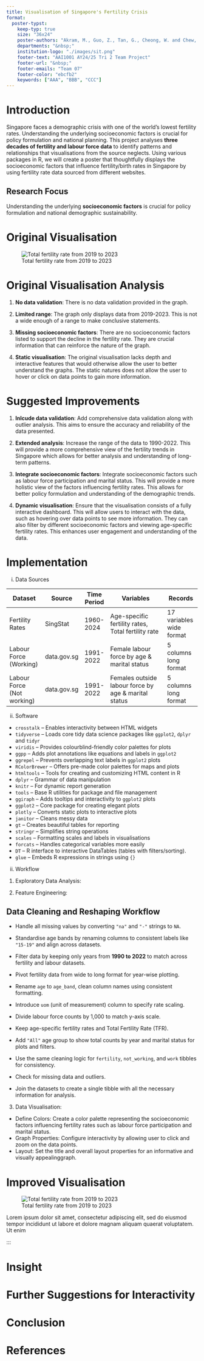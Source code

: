 ```yaml
---
title: Visualisation of Singapore's Fertility Crisis
format:
  poster-typst:
    keep-typ: true 
    size: "36x24"
    poster-authors: "Akram, M., Guo, Z., Tan, G., Cheong, W. and Chew, T."
    departments: "&nbsp;"
    institution-logo: "./images/sit.png"
    footer-text: "AAI1001 AY24/25 Tri 2 Team Project"
    footer-url: "&nbsp;"
    footer-emails: "Team 07"
    footer-color: "ebcfb2"
    keywords: ["AAA", "BBB", "CCC"]
---
```



# Introduction

Singapore faces a demographic crisis with one of the world's lowest fertility rates. Understanding the underlying socioeconomic factors is crucial for policy formulation and national planning. This project analyses **three decades of fertility and labour force data** to identify patterns and relationships that visualisations from the source neglects. Using various packages in R, we will create a poster that thoughtfully displays the socioeconomic factors that influence fertility/birth rates in Singapore by using fertility rate data sourced from different websites.

:::{.callout-note}
## Research Focus
Understanding the underlying **socioeconomic factors** is crucial for policy formulation and national demographic sustainability.
:::


# Original Visualisation

![Total fertility rate from 2019 to 2023](images/total_fertility_rate.png){#fig-1}

# Original Visualisation Analysis

1. **No data validation**: There is no data validation provided in the graph.  

2. **Limited range**: The graph only displays data from 2019-2023. This is not a wide enough of a range to make conclusive statements.

3. **Missing socioeconomic factors**: There are no socioeconomic factors listed to support the decline in the fertility rate. They are crucial information that can reinforce the nature of the graph.

4. **Static visualisation**: The original visualisation lacks depth and interactive features that would otherwise allow the user to better understand the graphs. The static natures does not allow the user to hover or click on data points to gain more information.


# Suggested Improvements

1. **Inlcude data validation**: Add comprehensive data validation along with outlier analysis. This aims to ensure the accuracy and reliability of the data presented. 

2. **Extended analysis**: Increase the range of the data to 1990-2022. This will provide a more comprehensive view of the fertility trends in Singapore which allows for better analysis and understanding of long-term patterns.

3. **Integrate socioeconomic factors**: Integrate socioeconomic factors such as labour force participation and marital status. This will provide a more holistic view of the factors influencing fertility rates. This allows for better policy formulation and understanding of the demographic trends.

4. **Dynamic visualisation**: Ensure that the visualisation consists of a fully interactive dashboard. This will allow users to interact with the data, such as hovering over data points to see more information. They can also filter by different socioeconomic factors and viewing age-specific fertility rates. This enhances user engagement and understanding of the data.


# Implementation

i. Data Sources

| Dataset                   | Source      | Time Period      | Variables                                           | Records                 |
|---------------------------|-------------|------------------|-----------------------------------------------------|-------------------------|
| Fertility Rates           | SingStat    | 1960-2024        |Age-specific fertility rates, Total fertility rate   |17 variables wide format |
| Labour Force (Working)    | data.gov.sg | 1991-2022        |Female labour force by age & marital status          |5 columns long format    |
| Labour Force (Not working)| data.gov.sg | 1991-2022        |Females outside labour force by age & marital status |5 columns long format    |


ii. Software
- `crosstalk` – Enables interactivity between HTML widgets
- `tidyverse` – Loads core tidy data science packages like `ggplot2`, `dplyr` and `tidyr`
- `viridis` – Provides colourblind-friendly color palettes for plots
- `ggpp` – Adds plot annotations like equations and labels in `ggplot2`
- `ggrepel` – Prevents overlapping text labels in `ggplot2` plots
- `RColorBrewer` – Offers pre-made color palettes for maps and plots
- `htmltools` – Tools for creating and customizing HTML content in R
- `dplyr` – Grammar of data manipulation
- `knitr` – For dynamic report generation
- `tools` – Base R utilities for package and file management
- `ggiraph` – Adds tooltips and interactivity to `ggplot2` plots
- `ggplot2` – Core package for creating elegant plots
- `plotly` – Converts static plots to interactive plots
- `janitor` – Cleans messy data
- `gt` – Creates beautiful tables for reporting
- `stringr` – Simplifies string operations
- `scales` – Formatting scales and labels in visualisations
- `forcats` – Handles categorical variables more easily
- `DT` – R interface to interactive DataTables (tables with filters/sorting).
- `glue` – Embeds R expressions in strings using `{}`

ii. Workflow
1) Exploratory Data Analysis:

2) Feature Engineering:

## Data Cleaning and Reshaping Workflow

- Handle all missing values by converting `"na"` and `"-"` strings to `NA`.

- Standardise age bands by renaming columns to consistent labels like `"15-19"` and align across datasets.

- Filter data by keeping  only years from **1990 to 2022** to match across fertility and labour datasets.

- Pivot fertility data from wide to long format for year-wise plotting.

- Rename `age` to `age_band`, clean column names using consistent formatting.

- Introduce `uom` (unit of measurement) column to specify rate scaling.

- Divide labour force counts by 1,000 to match y-axis scale.

- Keep age-specific fertility rates and Total Fertility Rate (TFR).

- Add `"All"` age group to show total counts by year and marital status for plots and filters.

- Use the same cleaning logic for `fertility`, `not_working`, and `work` tibbles for consistency.

- Check for missing data and outliers.

- Join the datasets to create a single tibble with all the necessary information for analysis.


3) Data Visualisation:

- Define Colors: Create a color palette representing the socioeconomic factors influencing fertility rates such as labour force participation and marital status.
- Graph Properties: Configure interactivity by allowing user to click and zoom on the data points.
- Layout: Set the title and overall layout properties for an informative and visually appealinggraph.

# Improved Visualisation

![Total fertility rate from 2019 to 2023](images/total_fertility_rate.png){#fig-1}

Lorem ipsum dolor sit amet, consectetur adipiscing elit, sed do eiusmod tempor incididunt ut labore et dolore magnam aliquam quaerat voluptatem. Ut enim 

:::


# Insight



# Further Suggestions for Interactivity



# Conclusion



# References


